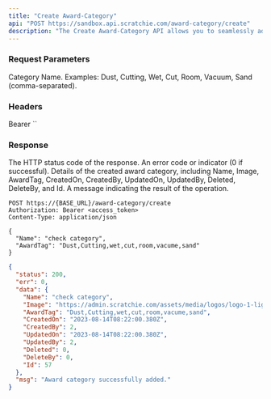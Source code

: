 ```yaml
---
title: "Create Award-Category"
api: "POST https://sandbox.api.scratchie.com/award-category/create"
description: "The Create Award-Category API allows you to seamlessly add a new Award-Category to Scratchie and associate them with award-category."
---
```


### Request Parameters

<ParamField body="Name" type="String">
  Category Name.
</ParamField>

<ParamField body="AwardTag" type="String">
  Examples: Dust, Cutting, Wet, Cut, Room, Vacuum, Sand (comma-separated).
</ParamField>

### Headers

<ParamField body="Authorization" type="String">
  Bearer `<access_token>`
</ParamField>

### Response

<ResponseField name="status" type="Number">
  The HTTP status code of the response.
</ResponseField>

<ResponseField name="err" type="Number">
  An error code or indicator (0 if successful).
</ResponseField>

<ResponseField name="data" type="Object">
  Details of the created award category, including Name, Image, AwardTag, CreatedOn, CreatedBy, UpdatedOn, UpdatedBy, Deleted, DeleteBy, and Id.
</ResponseField>

<ResponseField name="msg" type="String">
  A message indicating the result of the operation.
</ResponseField>

<RequestExample>

```http
POST https://{BASE_URL}/award-category/create
Authorization: Bearer <access_token>
Content-Type: application/json

{
  "Name": "check category",
  "AwardTag": "Dust,Cutting,wet,cut,room,vacume,sand"
}
```
</RequestExample>

<ResponseExample>

```json Response
{
  "status": 200,
  "err": 0,
  "data": {
    "Name": "check category",
    "Image": "https://admin.scratchie.com/assets/media/logos/logo-1-light.png",
    "AwardTag": "Dust,Cutting,wet,cut,room,vacume,sand",
    "CreatedOn": "2023-08-14T08:22:00.380Z",
    "CreatedBy": 2,
    "UpdatedOn": "2023-08-14T08:22:00.380Z",
    "UpdatedBy": 2,
    "Deleted": 0,
    "DeleteBy": 0,
    "Id": 57
  },
  "msg": "Award category successfully added."
}
```
</ResponseExample>


